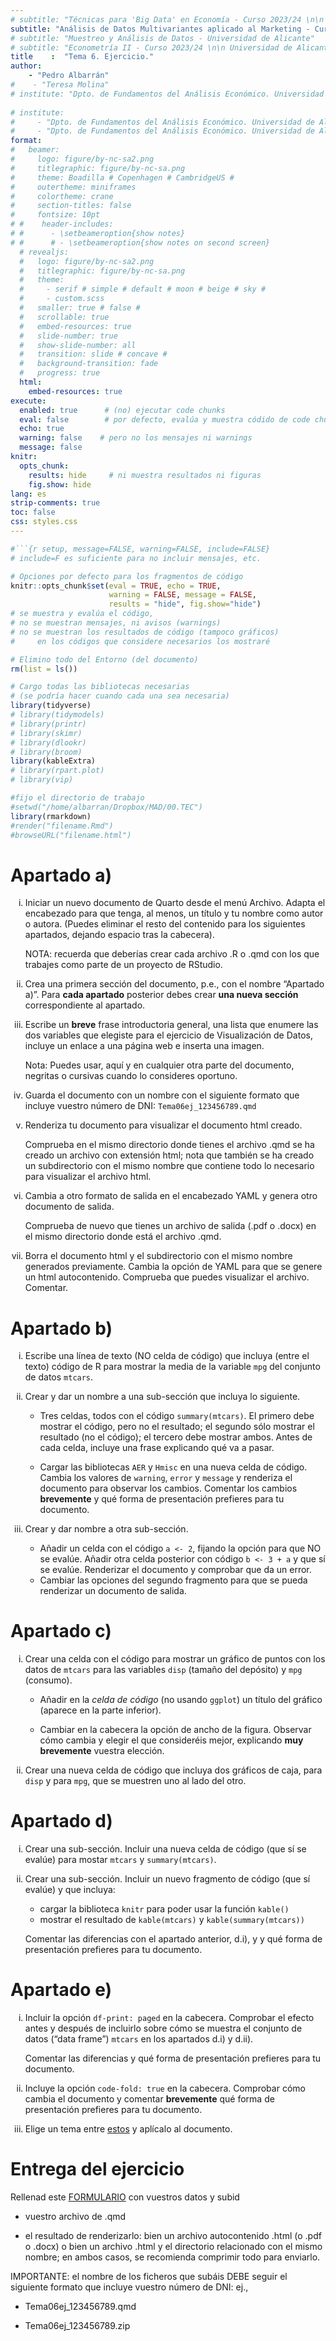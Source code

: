 ```yaml
---
# subtitle: "Técnicas para 'Big Data' en Economía - Curso 2023/24 \n\n Universidad de Alicante"
subtitle: "Análisis de Datos Multivariantes aplicado al Marketing - Curso 2023/24 \n\n Universidad de Alicante"
# subtitle: "Muestreo y Análisis de Datos - Universidad de Alicante"
# subtitle: "Econometría II - Curso 2023/24 \n\n Universidad de Alicante"
title    :  "Tema 6. Ejercicio."
author:  
    - "Pedro Albarrán"
#    - "Teresa Molina"
# institute: "Dpto. de Fundamentos del Análisis Económico. Universidad de Alicante"
   
# institute: 
#     - "Dpto. de Fundamentos del Análisis Económico. Universidad de Alicante"
#     - "Dpto. de Fundamentos del Análisis Económico. Universidad de Alicante"
format:
#   beamer:
#     logo: figure/by-nc-sa2.png
#     titlegraphic: figure/by-nc-sa.png
#     theme: Boadilla # Copenhagen # CambridgeUS #
#     outertheme: miniframes
#     colortheme: crane
#     section-titles: false
#     fontsize: 10pt
# #    header-includes:
# #      - \setbeameroption{show notes}
# #      # - \setbeameroption{show notes on second screen}
  # revealjs:
  #   logo: figure/by-nc-sa2.png
  #   titlegraphic: figure/by-nc-sa.png
  #   theme:  
  #     - serif # simple # default # moon # beige # sky #
  #     - custom.scss
  #   smaller: true # false #  
  #   scrollable: true
  #   embed-resources: true
  #   slide-number: true
  #   show-slide-number: all
  #   transition: slide # concave # 
  #   background-transition: fade
  #   progress: true
  html: 
    embed-resources: true
execute:
  enabled: true      # (no) ejecutar code chunks
  eval: false        # por defecto, evalúa y muestra códido de code chunks
  echo: true
  warning: false    # pero no los mensajes ni warnings
  message: false
knitr:
  opts_chunk:
    results: hide     # ni muestra resultados ni figuras
    fig.show: hide
lang: es
strip-comments: true
toc: false
css: styles.css
---
```



```r
#```{r setup, message=FALSE, warning=FALSE, include=FALSE} 
# include=F es suficiente para no incluir mensajes, etc.

# Opciones por defecto para los fragmentos de código
knitr::opts_chunk$set(eval = TRUE, echo = TRUE, 
                      warning = FALSE, message = FALSE,
                      results = "hide", fig.show="hide")
# se muestra y evalúa el código,
# no se muestran mensajes, ni avisos (warnings)
# no se muestran los resultados de código (tampoco gráficos)
#     en los códigos que considere necesarios los mostraré

# Elimino todo del Entorno (del documento)
rm(list = ls())       

# Cargo todas las bibliotecas necesarias
# (se podría hacer cuando cada una sea necesaria)
library(tidyverse)
# library(tidymodels)
# library(printr)
# library(skimr)
# library(dlookr)
# library(broom)
library(kableExtra)
# library(rpart.plot)
# library(vip)

#fijo el directorio de trabajo
#setwd("/home/albarran/Dropbox/MAD/00.TEC")
library(rmarkdown)
#render("filename.Rmd")     
#browseURL("filename.html")
```




# Apartado a)

i.  Iniciar un nuevo documento de Quarto desde el menú Archivo. Adapta el encabezado para que tenga, al menos, un título y tu nombre como autor o autora. (Puedes eliminar el resto del contenido para los siguientes apartados, dejando espacio tras la cabecera). 

    NOTA: recuerda que deberías crear cada archivo .R o .qmd con los que trabajes como parte de un proyecto de RStudio.

<!-- cuidado a al pasar el modo visual con salir de los fragmentos -->
<!-- directorio de trabajo: 
mirar en Tools > Global Options, 
o en pestaña de files con Home = ~ y barras siempre /
o en navegador buscar WD directoriy y copiar ruta, cambiando /
-->


<!--
ii. Modificar el fragmento de código inicial, `setup`:

    * Incluir el código `rm(list = ls())`: al empezar, se borran todo los objetos del entorno de trabajo (del documento).
    * Incluir el código para establecer el directorio de trabajo con `setwd()`
    * Cargar el biblioteca `tidyverse` (en general, aquí cargaremos cualquier biblioteca necesaria para *todo* el documento). 
    * Finalmente, renderizar el documento. Notar que gracias a `include=FALSE` no se muestran los mensajes producidos al cargar las bibliotecas.
-->

ii. Crea una primera sección del documento, p.e., con el nombre "Apartado a)". Para **cada apartado** posterior debes crear **una nueva sección** correspondiente al apartado. 

iii. Escribe un **breve** frase introductoria general, una lista que enumere las dos variables que elegiste para el ejercicio de Visualización de Datos, incluye un enlace a una página web e inserta una imagen.

      Nota: Puedes usar, aquí y en cualquier otra parte del documento, negritas o cursivas cuando lo consideres oportuno.

<!-- imagen se puede resize -->

iv. Guarda el documento con un nombre con el siguiente formato que incluye vuestro número de DNI:  `Tema06ej_123456789.qmd`

v. Renderiza tu documento para visualizar el documento html creado. 

    Comprueba en el mismo directorio donde tienes el archivo .qmd se ha creado un archivo con extensión html; nota que también se ha creado un subdirectorio con el mismo nombre que contiene todo lo necesario para visualizar el archivo html.
    
vi. Cambia a otro formato de salida en el encabezado YAML y genera otro documento de salida.

    Comprueba de nuevo que tienes un archivo de salida (.pdf o .docx) en el mismo directorio donde está el archivo .qmd.

vi. Borra el documento html y el subdirectorio con el mismo nombre generados previamente. Cambia la opción de YAML para que se genere un html autocontenido. Comprueba que puedes visualizar el archivo. Comentar.

# Apartado b)

i. Escribe una línea de texto (NO celda de código) que incluya (entre el texto) código de R para mostrar la media de la variable `mpg` del conjunto de datos `mtcars`.


ii. Crear y dar un nombre a una sub-sección que incluya lo siguiente.

    * Tres celdas, todos con el código `summary(mtcars)`. El primero debe mostrar el código, pero no el resultado; el segundo sólo mostrar el resultado (no el código); el tercero debe mostrar ambos. Antes de cada celda, incluye una frase explicando qué va a pasar. 
    
    * Cargar las bibliotecas `AER` y `Hmisc` en una nueva celda de código. Cambia los valores de `warning`, `error` y `message` y renderiza el documento para observar los cambios. Comentar los cambios **brevemente** y qué forma de presentación prefieres para tu documento.

iii. Crear y dar nombre a otra sub-sección.

      * Añadir un celda con el código `a <- 2`, fijando la opción para que NO se evalúe. Añadir otra celda posterior con código `b <- 3 + a` y que sí se evalúe. Renderizar el documento y comprobar que da un error.
      * Cambiar las opciones del segundo fragmento para que se pueda renderizar un documento de salida.
  
<!--   
      * Añadir otra celda al principio del documento que se evalúe pero no el código ni los resultados ni mensajes con `
-->

<!--
notar linea de error: modo no visual
notar pestaña consola (sesion actual de R) y pestaña Render
notar ejecución bloque a bloque para sesión actual

las opciones de fragmentos de código NO afectan a ejecución del bloque en sesion de R
-->

<!--
10. Usar el código `format(Sys.time(), "%B %e, %Y a las %H:%M:%S"))` en una línea de texto para mostrar la fecha y hora en la que el documento se renderiza.
-->


# Apartado c)

i. Crear una celda con el código para mostrar un gráfico de puntos con los datos de `mtcars` para las variables `disp` (tamaño del depósito) y `mpg` (consumo). 

    * Añadir en la *celda de código* (no usando `ggplot`) un título del gráfico (aparece en la parte inferior).

    * Cambiar en la cabecera <!--(con YAML)--> la opción de ancho de la figura. Observar cómo cambia y elegir el que consideréis mejor, explicando **muy brevemente** vuestra elección.

<!-- 
ancho se puede cambiar como opción de fragmento concreto, para todos los fragmentos o con YAML

notar que es 10x10, si se prueba con 1 se reduce ancho, si pasa a 20 , se contrae el alto: todo el ancho de pantalla es 20, y 10 pasa a ser su mitad
-->

ii. Crear una nueva celda de código que incluya dos gráficos de caja, para `disp` y para `mpg`, que se muestren uno al lado del otro.

<!--
notar como se ejecuta linea a linea  en salida, y cómo en modo sesión actual salen dos cajas de salida si se ejectua todo el código
-->

# Apartado d)

<!--
1. Incluir un nuevo fragmento de código (que sí se evalúe) que cargue la biblioteca `printr` y que incluya el código `head(mtcars)` y `summary(mtcars)`. Comentar brevemente las diferencias con el apartado a) y qué forma de presentación prefieres para tu documento.
-->

i. Crear una sub-sección. Incluir una nueva celda de código (que sí se evalúe) para mostar `mtcars` y `summary(mtcars)`.

ii. Crear una sub-sección. Incluir un nuevo fragmento de código (que sí evalúe)  y que incluya:

    * cargar la biblioteca `knitr` para poder usar la función `kable()`
    * mostrar el resultado de `kable(mtcars)` y `kable(summary(mtcars))`
    
    Comentar las diferencias con el apartado anterior, d.i), y y qué forma de presentación prefieres para tu documento.

# Apartado e)

i. Incluir la opción `df-print: paged` en la cabecera. Comprobar el efecto antes y después de incluirlo sobre cómo se muestra el conjunto de datos ("data frame") `mtcars` en los apartados d.i) y d.ii). 

    Comentar las diferencias y qué forma de presentación prefieres para tu documento.

ii. Incluye la opción `code-fold: true` en la cabecera. Comprobar cómo cambia el documento y comentar **brevemente** qué forma de presentación prefieres para tu documento.

iii. Elige un tema entre [estos](https://bootswatch.com/3/) y aplícalo al documento.

<!-- 
YAML cambia las opciones de *cada* tipo de salida, desde el defaulta a las particulares de cada una

kable(mtcars) ya NO es un dataframe sino una table 
algunos temas pueden NO estar disponibles
-->

# Entrega del ejercicio

Rellenad este [FORMULARIO](https://docs.google.com/forms/d/e/1FAIpQLSfiztzC-uNclcnwywhCLGwWAoOLG6GC6510hBote3ufooN8GA/viewform) con vuestros datos y subid

  - vuestro archivo de .qmd

  - el resultado de renderizarlo: bien un archivo autocontenido .html (o .pdf o .docx) o bien un archivo .html y el directorio relacionado con el mismo nombre; en ambos casos, se recomienda comprimir todo para enviarlo.


IMPORTANTE: el nombre de los ficheros que subáis DEBE seguir el siguiente formato que incluye vuestro número de DNI: ej.,

  * Tema06ej_123456789.qmd
  
  * Tema06ej_123456789.zip
